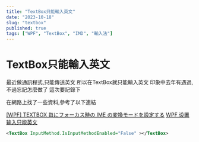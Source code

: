 ```yaml
---
title: "TextBox只能輸入英文"
date: "2023-10-18"
slug: "textbox"
published: true
tags: ["WPF", "TextBox", "IMD", "輸入法"]
---
```

# TextBox只能輸入英文
最近做通訊程式,只能傳送英文
所以在TextBox就只能輸入英文
印象中去年有遇過,不過忘記怎麼做了
這次要記錄下

在網路上找了一些資料,參考了以下連結

[[WPF] TEXTBOX 毎にフォーカス時の IME の変換モードを設定する](https://rksoftware.wordpress.com/2016/05/08/wpf-textbox-%E6%AF%8E%E3%81%AB%E3%83%95%E3%82%A9%E3%83%BC%E3%82%AB%E3%82%B9%E6%99%82%E3%81%AE-ime-%E3%81%AE%E5%A4%89%E6%8F%9B%E3%83%A2%E3%83%BC%E3%83%89%E3%82%92%E8%A8%AD%E5%AE%9A%E3%81%99%E3%82%8B/)
[WPF 设置输入只能英文](https://blog.lindexi.com/post/WPF-%E8%AE%BE%E7%BD%AE%E8%BE%93%E5%85%A5%E5%8F%AA%E8%83%BD%E8%8B%B1%E6%96%87.html)
```xml
<TextBox InputMethod.IsInputMethodEnabled="False" ></TextBox>
```
